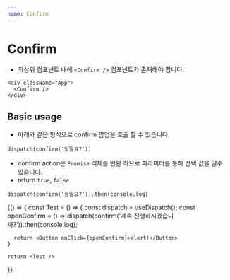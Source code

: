 ```yaml
---
name: Confirm
---
```



# Confirm

- 최상위 컴포넌트 내에 `<Confirm />` 컴포넌트가 존재해야 합니다.
```
<div className="App">
  <Confirm />
</div>

```

## Basic usage

- 아래와 같은 형식으로 confirm 팝업을 호출 할 수 있습니다.
```
dispatch(confirm('정말요?'))
```

- confirm action은 `Promise` 객체를 반환 하므로 파라미터를 통해 선택 값을 알수 있습니다.
- return `true`, `false`
```
dispatch(confirm('정말요?')).then(console.log)
```

<Playground>
  {() => {
    const Test = () => {
      const dispatch = useDispatch();
      const openConfirm = () => dispatch(confirm('계속 진행하시겠습니까?')).then(console.log);

      return <Button onClick={openConfirm}>alert!</Button>
    }

    return <Test />
  }}
</Playground>
